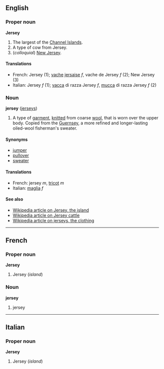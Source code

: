 ==English==
===Proper noun===
'''Jersey'''

#The largest of the [[Channel Islands]].
#A type of cow from Jersey.
#(''colloquial'') [[New Jersey]]. 

====Translations====

*French: Jersey (1); [[vache]] [[jersaise]] ''f'', vache de Jersey ''f'' (2); New Jersey (3)
*Italian: Jersey ''f'' (1); [[vacca]] di razza Jersey ''f'', [[mucca]] di razza Jersey ''f'' (2)

===Noun===
'''jersey''' ([[jerseys]])

#A type of [[garment]], [[knit]]ted from coarse [[wool]], that is worn over the upper body. Copied from the [[Guernsey]], a more refined and longer-lasting oiled-wool fisherman's sweater.

====Synonyms====
*[[jumper]]<!-- australia -->
*[[pullover]]
*[[sweater]]<!-- usa -->

====Translations====
*French: jersey ''m'', [[tricot]] ''m''
*Italian: [[maglia]] ''f''

====See also====
*[[w:Jersey|Wikipedia article on Jersey, the island]]
*[[w:Jersey_cattle|Wikipedia article on Jersey cattle]]
*[[w:Jersey_(clothing)|Wikipedia article on jerseys, the clothing]]

----

==French==
===Proper noun===
'''Jersey'''

#Jersey (''island'')

===Noun===
'''jersey'''

#jersey

----
==Italian==
===Proper noun===
'''Jersey'''

#Jersey (''island'')